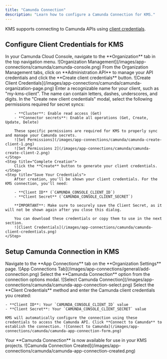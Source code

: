 ```yaml
---
title: "Camunda Connection"
description: "Learn how to configure a Camunda Connection for KMS."
---
```


KMS supports connecting to Camunda APIs using [client credentials](https://docs.camunda.io/docs/apis-tools/administration-api/authentication/#client-credentials-and-scopes).

## Configure Client Credentials for KMS

<Steps>
    <Step title="Navigate to Organization Management">
        In your Camunda Cloud Console, navigate to the **Organization** tab in the top navigation menu.
        ![Organization Management](/images/app-connections/camunda/camunda-console.png)
    </Step>
    <Step title="Access Administration API">
        From the Organization Management tabs, click on **Administration API** to manage your API credentials and click the **Create client credentials** button.
        ![Create Client Credentials](/images/app-connections/camunda/camunda-organization-page.png)
    </Step>
    <Step title="Name Your Client">
        Enter a recognizable name for your client, such as "my-kms-client". The name can contain letters, dashes, underscores, and digits.
    </Step>
    <Step title="Set Credential Permissions">
        In the "Create new client credentials" modal, select the following permissions required for secret syncs:
        
        - **Cluster**: Enable read access (Get)
        - **Connector secrets**: Enable all operations (Get, Create, Update, Delete)

        These specific permissions are required for KMS to properly sync and manage your Camunda secrets.
        ![Set Permissions](/images/app-connections/camunda/camunda-create-client-1.png)
        ![Set Permissions 2](/images/app-connections/camunda/camunda-create-client-2.png)
    </Step>
    <Step title="Complete Creation">
        Click the **Create** button to generate your client credentials.
    </Step>
    <Step title="Save Your Credentials">
        After creation, you'll be shown your client credentials. For the KMS connection, you'll need:

        - **Client ID** (`CAMUNDA_CONSOLE_CLIENT_ID`)
        - **Client Secret** (`CAMUNDA_CONSOLE_CLIENT_SECRET`)

        **IMPORTANT**: Make sure to securely save the Client Secret, as it will not be shown again after you close this dialog.

        You can download these credentials or copy them to use in the next section.
        ![Client Credentials](/images/app-connections/camunda/camunda-client-credentials.png)
    </Step>

</Steps>

## Setup Camunda Connection in KMS

<Steps>
  <Step title="Navigate to App Connections">
    Navigate to the **App Connections** tab on the **Organization Settings**
    page. ![App Connections
    Tab](/images/app-connections/general/add-connection.png)
  </Step>
  <Step title="Add Connection">
    Select the **Camunda Connection** option from the connection options modal.
    ![Select Camunda
    Connection](/images/app-connections/camunda/camunda-app-connection-select.png)
  </Step>
  <Step title="Input Credentials">
    Select the **Client Credentials** method and enter the Camunda client
    credentials you created:
    
    - **Client ID**: Your `CAMUNDA_CONSOLE_CLIENT_ID` value
    - **Client Secret**: Your `CAMUNDA_CONSOLE_CLIENT_SECRET` value
    
    KMS will automatically configure the connection using these credentials to access the Camunda API. Click **Connect to Camunda** to establish the connection. ![Connect to Camunda](/images/app-connections/camunda/camunda-app-connection-form.png)

  </Step>
  <Step title="Connection Created">
    Your **Camunda Connection** is now available for use in your KMS
    projects. ![Camunda Connection
    Created](/images/app-connections/camunda/camunda-app-connection-created.png)
  </Step>
</Steps>
